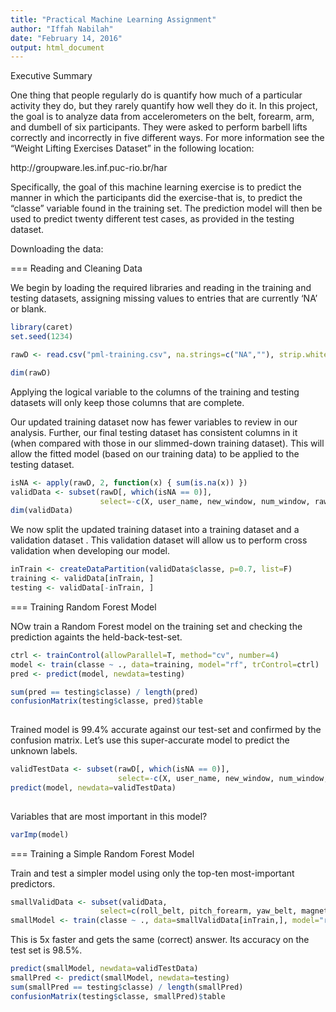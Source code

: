 ```yaml
---
title: "Practical Machine Learning Assignment"
author: "Iffah Nabilah"
date: "February 14, 2016"
output: html_document
---
```

Executive Summary


One thing that people regularly do is quantify how much of a particular activity they do, but they rarely quantify how well they do it. In this project, the goal is to analyze data from accelerometers on the belt, forearm, arm, and dumbell of six participants. They were asked to perform barbell lifts correctly and incorrectly in five different ways. For more information see the "Weight Lifting Exercises Dataset" in the following location:

http://groupware.les.inf.puc-rio.br/har

Specifically, the goal of this machine learning exercise is to predict the manner in which the participants did the exercise-that is, to predict the "classe" variable found in the training set. The prediction model will then be used to predict twenty different test cases, as provided in the testing dataset.

Downloading the data:

=== Reading and Cleaning Data

We begin by loading the required libraries and reading in the training and testing datasets, assigning missing values to entries that are currently 'NA' or blank.


```r
library(caret)
set.seed(1234)

rawD <- read.csv("pml-training.csv", na.strings=c("NA",""), strip.white=T)

dim(rawD)

```

Applying the logical variable to the columns of the training and testing datasets will only keep those columns that are complete.

Our updated training dataset now has fewer variables to review in our analysis. Further, our final testing dataset has consistent columns in it (when compared with those in our slimmed-down training dataset). This will allow the fitted model (based on our training data) to be applied to the testing dataset.

```r

isNA <- apply(rawD, 2, function(x) { sum(is.na(x)) })
validData <- subset(rawD[, which(isNA == 0)], 
                    select=-c(X, user_name, new_window, num_window, raw_timestamp_part_1, raw_timestamp_part_2, cvtd_timestamp))
dim(validData)

```

We now split the updated training dataset into a training dataset  and a validation dataset . This validation dataset will allow us to perform cross validation when developing our model.

```r

inTrain <- createDataPartition(validData$classe, p=0.7, list=F)
training <- validData[inTrain, ]
testing <- validData[-inTrain, ]

```

=== Training Random Forest Model

NOw train a Random Forest model on the training set and checking the prediction againts the held-back-test-set.  

```r
ctrl <- trainControl(allowParallel=T, method="cv", number=4)
model <- train(classe ~ ., data=training, model="rf", trControl=ctrl)
pred <- predict(model, newdata=testing)

sum(pred == testing$classe) / length(pred)
confusionMatrix(testing$classe, pred)$table
 
```                                    
                                 
Trained model is 99.4% accurate against our test-set and  confirmed by the confusion matrix. Let's use this super-accurate model to predict the unknown labels.   

```r

validTestData <- subset(rawD[, which(isNA == 0)], 
                        select=-c(X, user_name, new_window, num_window, raw_timestamp_part_1, raw_timestamp_part_2, cvtd_timestamp))
predict(model, newdata=validTestData)
        
```


Variables that are most important in this model?

```r
varImp(model)
```

=== Training a Simple Random Forest Model

Train and test a simpler model using only the top-ten most-important predictors.

```r

smallValidData <- subset(validData, 
                    select=c(roll_belt, pitch_forearm, yaw_belt, magnet_dumbbell_y, pitch_belt, magnet_dumbbell_z, roll_forearm, accel_dumbbell_y, roll_dumbbell, magnet_dumbbell_x,classe))
smallModel <- train(classe ~ ., data=smallValidData[inTrain,], model="rf", trControl=ctrl)

```

This is 5x faster and gets the same (correct) answer. Its accuracy on the test set is 98.5%.

```r
predict(smallModel, newdata=validTestData)
smallPred <- predict(smallModel, newdata=testing)
sum(smallPred == testing$classe) / length(smallPred)
confusionMatrix(testing$classe, smallPred)$table
```

